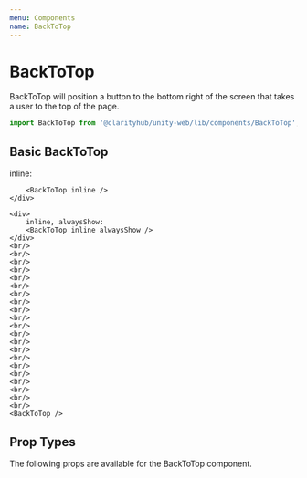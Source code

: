 ```yaml
---
menu: Components
name: BackToTop
---
```



# BackToTop

BackToTop will position a button to the bottom right of the screen that takes
a user to the top of the page.

```js
import BackToTop from '@clarityhub/unity-web/lib/components/BackToTop';
```

## Basic BackToTop

<Playground>
    <div>
        inline:

        <BackToTop inline />
    </div>

    <div>
        inline, alwaysShow:
        <BackToTop inline alwaysShow />
    </div>
    <br/>
    <br/>
    <br/>
    <br/>
    <br/>
    <br/>
    <br/>
    <br/>
    <br/>
    <br/>
    <br/>
    <br/>
    <br/>
    <br/>
    <br/>
    <br/>
    <br/>
    <br/>
    <br/>
    <br/>
    <br/>
    <BackToTop />

</Playground>

## Prop Types

The following props are available for the BackToTop component.

<PropsTable of={BackToTop} />
